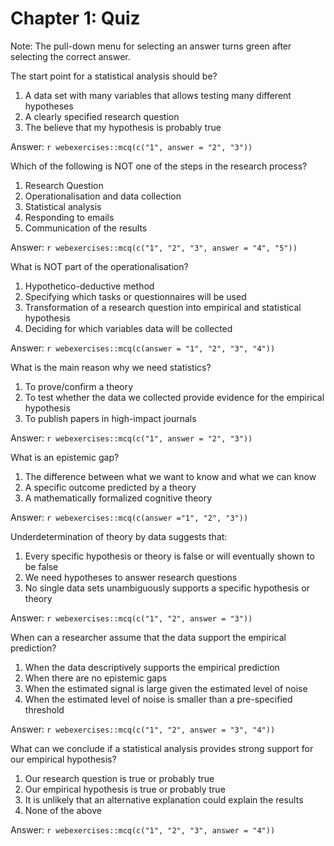 # Chapter 1: Quiz {-}


Note: The pull-down menu for selecting an answer turns green after selecting the correct answer. 


::: {.exercise}
The start point for a statistical analysis should be?

1. A data set with many variables that allows testing many different hypotheses
2. A clearly specified research question 
3. The believe that my hypothesis is probably true 

Answer: `r webexercises::mcq(c("1", answer = "2", "3"))`
:::

::: {.exercise}
Which of the following is NOT one of the steps in the research process?

1. Research Question
2. Operationalisation and data collection 
3. Statistical analysis 
4. Responding to emails 
5. Communication of the results 

Answer: `r webexercises::mcq(c("1", "2", "3", answer = "4", "5"))`
:::

::: {.exercise}
What is NOT part of the operationalisation?

1. Hypothetico-deductive method
2. Specifying which tasks or questionnaires will be used
3. Transformation of a research question into empirical and statistical hypothesis 
4. Deciding for which variables data will be collected

Answer: `r webexercises::mcq(c(answer = "1", "2", "3", "4"))`
:::

::: {.exercise}
What is the main reason why we need statistics?

1. To prove/confirm a theory 
2. To test whether the data we collected provide evidence for the empirical hypothesis 
3. To publish papers in high-impact journals 

Answer: `r webexercises::mcq(c("1", answer = "2", "3"))`
:::

::: {.exercise}
What is an epistemic gap?

1. The difference between what we want to know and what we can know 
2. A specific outcome predicted by a theory 
3. A mathematically formalized cognitive theory 

Answer: `r webexercises::mcq(c(answer ="1", "2", "3"))`
:::


::: {.exercise}
Underdetermination of theory by data suggests that:

1. Every specific hypothesis or theory is false or will eventually shown to be false
2. We need hypotheses to answer research questions 
3. No single data sets unambiguously supports a specific hypothesis or theory 

Answer: `r webexercises::mcq(c("1", "2", answer = "3"))`
:::

::: {.exercise}
When can a researcher assume that the data support the empirical prediction?  

1. When the data descriptively supports the empirical prediction
2. When there are no epistemic gaps 
3. When the estimated signal is large given the estimated level of noise
4. When the estimated level of noise is smaller than a pre-specified threshold

Answer: `r webexercises::mcq(c("1", "2", answer = "3", "4"))`
:::

::: {.exercise}
What can we conclude if a statistical analysis provides strong support for our empirical hypothesis? 

1. Our research question is true or probably true
2. Our empirical hypothesis is true or probably true 
3. It is unlikely that an alternative explanation could explain the results
4. None of the above

Answer: `r webexercises::mcq(c("1", "2", "3", answer = "4"))`
:::




